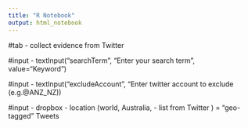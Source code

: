```yaml
---
title: "R Notebook"
output: html_notebook
---
```


#tab - collect evidence from Twitter

#input - textInput("searchTerm", "Enter your search term", value="Keyword")

#input - textInput("excludeAccount", "Enter twitter account to exclude (e.g.@ANZ_NZ))

#input - dropbox - location (world, Australia, - list from Twitter  ) = "geo-tagged" Tweets
